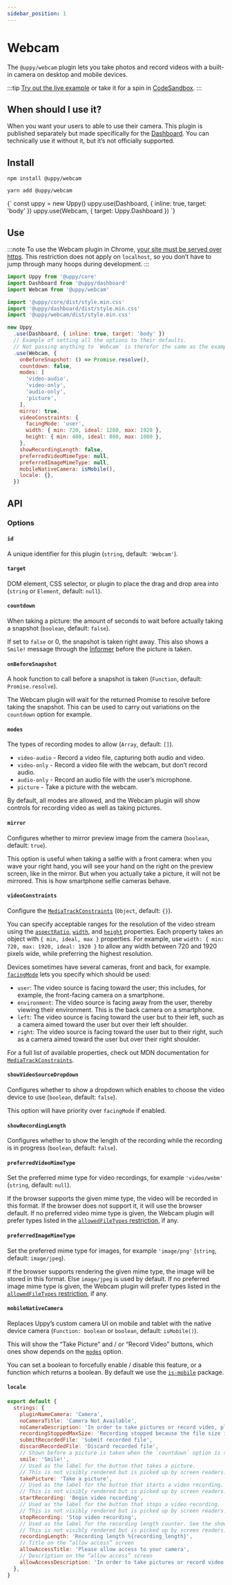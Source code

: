 ```yaml
---
sidebar_position: 1
---
```




# Webcam

The `@uppy/webcam` plugin lets you take photos and record videos with a built-in camera on desktop and mobile devices.

:::tip
[Try out the live example](/examples) or take it for a spin in [CodeSandbox](https://codesandbox.io/s/uppy-dashboard-xpxuhd).
:::

## When should I use it?

When you want your users to able to use their camera.
This plugin is published separately but made specifically for the [Dashboard](/docs/user-interfaces/dashboard).
You can technically use it without it, but it’s not officially supported.

## Install

<Tabs>
  <TabItem value="npm" label="NPM" default>

  ```shell
  npm install @uppy/webcam
  ```

  </TabItem>

  <TabItem value="yarn" label="Yarn">

  ```shell
  yarn add @uppy/webcam
  ```

  </TabItem>

  <TabItem value="cdn" label="CDN">
    <UppyCdnExample>
      {`
        const uppy = new Uppy()
        uppy.use(Dashboard, { inline: true, target: 'body' })
        uppy.use(Webcam, { target: Uppy.Dashboard })
      `}
    </UppyCdnExample>
  </TabItem>
</Tabs>

## Use

:::note
To use the Webcam plugin in Chrome, [your site must be served over https](https://developers.google.com/web/updates/2015/10/chrome-47-webrtc#public_service_announcements). This restriction does not apply on `localhost`, so you don’t have to jump through many hoops during development.
:::

```js
import Uppy from '@uppy/core'
import Dashboard from '@uppy/dashboard'
import Webcam from '@uppy/webcam'

import '@uppy/core/dist/style.min.css'
import '@uppy/dashboard/dist/style.min.css'
import '@uppy/webcam/dist/style.min.css'

new Uppy
  .use(Dashboard, { inline: true, target: 'body' })
  // Example of setting all the options to their defaults.
  // Not passing anything to `Webcam` is therefor the same as the example below.
  .use(Webcam, {
    onBeforeSnapshot: () => Promise.resolve(),
    countdown: false,
    modes: [
      'video-audio',
      'video-only',
      'audio-only',
      'picture',
    ],
    mirror: true,
    videoConstraints: {
      facingMode: 'user',
      width: { min: 720, ideal: 1280, max: 1920 },
      height: { min: 480, ideal: 800, max: 1080 },
    },
    showRecordingLength: false,
    preferredVideoMimeType: null,
    preferredImageMimeType: null,
    mobileNativeCamera: isMobile(),
    locale: {},
  })
```

## API

### Options

#### `id`

A unique identifier for this plugin (`string`, default: `'Webcam'`).

#### `target`

DOM element, CSS selector, or plugin to place the drag and drop area into (`string` or `Element`, default: `null`).

#### `countdown`

When taking a picture: the amount of seconds to wait before actually taking a snapshot (`boolean`, default: `false`).

If set to `false` or 0, the snapshot is taken right away.
This also shows a `Smile!` message through the [Informer](/docs/informer) before the picture is taken.

#### `onBeforeSnapshot`

A hook function to call before a snapshot is taken (`Function`, default: `Promise.resolve`).

The Webcam plugin will wait for the returned Promise to resolve before taking the snapshot.
This can be used to carry out variations on the `countdown` option for example.

#### `modes`

The types of recording modes to allow (`Array`, default: `[]`).

*   `video-audio` - Record a video file, capturing both audio and video.
*   `video-only` - Record a video file with the webcam, but don’t record audio.
*   `audio-only` - Record an audio file with the user’s microphone.
*   `picture` - Take a picture with the webcam.

By default, all modes are allowed, and the Webcam plugin will show controls for recording video as well as taking pictures.

#### `mirror`

Configures whether to mirror preview image from the camera (`boolean`, default: `true`).

This option is useful when taking a selfie with a front camera: when you wave your right hand,
you will see your hand on the right on the preview screen, like in the mirror.
But when you actually take a picture, it will not be mirrored. This is how smartphone selfie cameras behave.

#### `videoConstraints`

Configure the [`MediaTrackConstraints`][] (`Object`, default: `{}`).

You can specify acceptable ranges for the resolution of the video stream using the [`aspectRatio`][], [`width`][], and [`height`][] properties. Each property takes an object with `{ min, ideal, max }` properties. For example, use `width: { min: 720, max: 1920, ideal: 1920 }` to allow any width between 720 and 1920 pixels wide, while preferring the highest resolution.

Devices sometimes have several cameras, front and back, for example. [`facingMode`][] lets you specify which should be used:

*   `user`: The video source is facing toward the user; this includes, for example, the front-facing camera on a smartphone.
*   `environment`:  The video source is facing away from the user, thereby viewing their environment. This is the back camera on a smartphone.
*   `left`: The video source is facing toward the user but to their left, such as a camera aimed toward the user but over their left shoulder.
*   `right`: The video source is facing toward the user but to their right, such as a camera aimed toward the user but over their right shoulder.

For a full list of available properties, check out MDN documentation for [`MediaTrackConstraints`][].

[`MediaTrackConstraints`]: https://developer.mozilla.org/en-US/docs/Web/API/MediaTrackConstraints#Properties_of_video_tracks

[`aspectRatio`]: https://developer.mozilla.org/en-US/docs/Web/API/MediaTrackConstraints/aspectRatio

[`width`]: https://developer.mozilla.org/en-US/docs/Web/API/MediaTrackConstraints/width

[`height`]: https://developer.mozilla.org/en-US/docs/Web/API/MediaTrackConstraints/height

[`facingMode`]: https://developer.mozilla.org/en-US/docs/Web/API/MediaTrackConstraints/facingMode

#### `showVideoSourceDropdown`

Configures whether to show a dropdown which enables to choose the video device to use (`boolean`, default: `false`).

This option will have priority over `facingMode` if enabled.

#### `showRecordingLength`

Configures whether to show the length of the recording while the recording is in progress (`boolean`, default: `false`).
 
#### `preferredVideoMimeType`

Set the preferred mime type for video recordings, for example `'video/webm'` (`string`, default: `null`).

If the browser supports the given mime type, the video will be recorded in this format.
If the browser does not support it, it will use the browser default.
If no preferred video mime type is given, the Webcam plugin will prefer types listed in the [`allowedFileTypes` restriction](/docs/uppy/#restrictions), if any.

#### `preferredImageMimeType`

Set the preferred mime type for images, for example `'image/png'` (`string`, default: `image/jpeg`). 

If the browser supports rendering the given mime type, the image will be stored in this format.
Else `image/jpeg` is used by default.
If no preferred image mime type is given, the Webcam plugin will prefer types listed in the [`allowedFileTypes` restriction](/docs/uppy/#restrictions), if any.

#### `mobileNativeCamera`

Replaces Uppy’s custom camera UI on mobile and tablet with the native device camera (`Function: boolean` or `boolean`, default: `isMobile()`).

This will show the “Take Picture” and / or “Record Video” buttons, which ones show depends on the [`modes`](#modes) option.

You can set a boolean to forcefully enable / disable this feature,
or a function which returns a boolean. By default we use the [`is-mobile`](https://github.com/juliangruber/is-mobile) package.

#### `locale`

```js
export default {
  strings: {
    pluginNameCamera: 'Camera',
    noCameraTitle: 'Camera Not Available',
    noCameraDescription: 'In order to take pictures or record video, please connect a camera device',
    recordingStoppedMaxSize: 'Recording stopped because the file size is about to exceed the limit',
    submitRecordedFile: 'Submit recorded file',
    discardRecordedFile: 'Discard recorded file',
    // Shown before a picture is taken when the `countdown` option is set.
    smile: 'Smile!',
    // Used as the label for the button that takes a picture.
    // This is not visibly rendered but is picked up by screen readers.
    takePicture: 'Take a picture',
    // Used as the label for the button that starts a video recording.
    // This is not visibly rendered but is picked up by screen readers.
    startRecording: 'Begin video recording',
    // Used as the label for the button that stops a video recording.
    // This is not visibly rendered but is picked up by screen readers.
    stopRecording: 'Stop video recording',
    // Used as the label for the recording length counter. See the showRecordingLength option.
    // This is not visibly rendered but is picked up by screen readers.
    recordingLength: 'Recording length %{recording_length}',
    // Title on the “allow access” screen
    allowAccessTitle: 'Please allow access to your camera',
    // Description on the “allow access” screen
    allowAccessDescription: 'In order to take pictures or record video with your camera, please allow camera access for this site.',
  },
}
```
